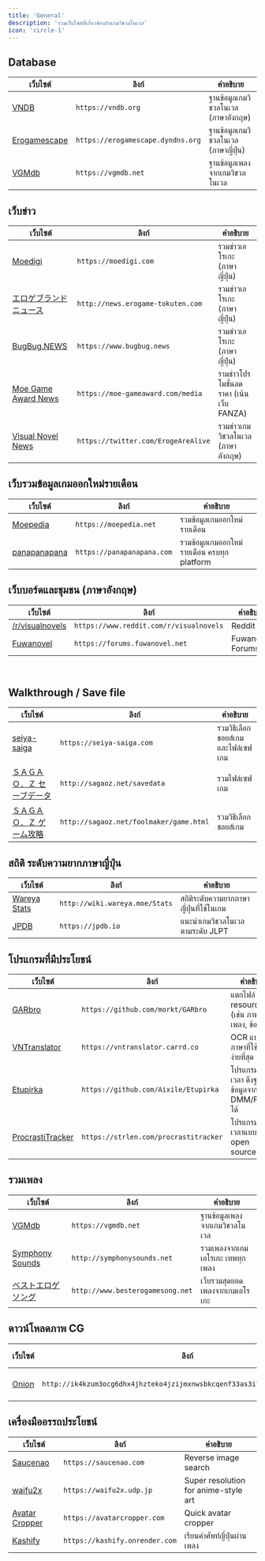```yaml
---
title: 'General'
description: 'รวมเว็บไซต์ที่เกี่ยวข้องกับเกมวิชวลโนเวล'
icon: 'circle-1'
---
```


## Database

| **เว็บไซต์** | **ลิงก์** | **คำอธิบาย** |
|-----------|---------|-------------|
| [VNDB](https://vndb.org) | `https://vndb.org` | ฐานข้อมูลเกมวิชวลโนเวล (ภาษาอังกฤษ) |
| [Erogamescape](https://erogamescape.dyndns.org/~ap2/ero/toukei_kaiseki) | `https://erogamescape.dyndns.org` | ฐานข้อมูลเกมวิชวลโนเวล (ภาษาญี่ปุ่น) |
| [VGMdb](https://vgmdb.net) | `https://vgmdb.net` | ฐานข้อมูลเพลงจากเกมวิชวลโนเวล |

## เว็บข่าว

| **เว็บไซต์** | **ลิงก์** | **คำอธิบาย** |
|-----------|---------|-------------|
| [Moedigi](https://moedigi.com) | `https://moedigi.com` | รวมข่าวเอโรเกะ (ภาษาญี่ปุ่น) |
| [エロゲブランドニュース](http://news.erogame-tokuten.com) | `http://news.erogame-tokuten.com` | รวมข่าวเอโรเกะ (ภาษาญี่ปุ่น) |
| [BugBug.NEWS](https://www.bugbug.news) | `https://www.bugbug.news` | รวมข่าวเอโรเกะ (ภาษาญี่ปุ่น) |
| [Moe Game Award News](https://moe-gameaward.com/media) | `https://moe-gameaward.com/media` | รามข่าวโปรโมชั่นลดราคา (เน้นเว็บ FANZA) |
| [Visual Novel News](https://twitter.com/ErogeAreAlive) | `https://twitter.com/ErogeAreAlive` | รวมข่าวเกมวิชวลโนเวล (ภาษาอังกฤษ) |

## เว็บรวมข้อมูลเกมออกใหม่รายเดือน

| **เว็บไซต์** | **ลิงก์** | **คำอธิบาย** |
|-----------|---------|-------------|
| [Moepedia](https://moepedia.net) | `https://moepedia.net` | รวมข้อมูลเกมออกใหม่รายเดือน |
| [panapanapana](https://panapanapana.com) | `https://panapanapana.com` | รวมข้อมูลเกมออกใหม่รายเดือน ครบทุก platform |

## เว็บบอร์ดและชุมชน (ภาษาอังกฤษ)

| **เว็บไซต์** | **ลิงก์** | **คำอธิบาย** |
|-----------|---------|-------------|
| [/r/visualnovels](https://www.reddit.com/r/visualnovels) | `https://www.reddit.com/r/visualnovels` | Reddit |
| [Fuwanovel](https://forums.fuwanovel.net) | `https://forums.fuwanovel.net` | Fuwanovel Forums |

<br />

## Walkthrough / Save file

| **เว็บไซต์** | **ลิงก์** | **คำอธิบาย** |
|-----------|---------|-------------|
| [seiya-saiga](https://seiya-saiga.com) | `https://seiya-saiga.com` | รวมวิธีเลือกชอยส์เกมและไฟล์เซฟเกม |
| [ＳＡＧＡＯ．Ｚ セーブデータ](http://sagaoz.net/savedata) | `http://sagaoz.net/savedata` | รวมไฟล์เซฟเกม |
| [ＳＡＧＡＯ．Ｚ ゲーム攻略](http://sagaoz.net/foolmaker/game.html) | `http://sagaoz.net/foolmaker/game.html` | รวมวิธีเลือกชอยส์เกม |

## สถิติ ระดับความยากภาษาญี่ปุ่น

| **เว็บไซต์** | **ลิงก์** | **คำอธิบาย** |
|-----------|---------|-------------|
| [Wareya Stats](http://wiki.wareya.moe/Stats) | `http://wiki.wareya.moe/Stats` | สถิติระดับความยากภาษาญี่ปุ่นที่ใช้ในเกม |
| [JPDB](https://jpdb.io) | `https://jpdb.io` | แนะนำเกมวิชวลโนเวลตามระดับ JLPT |

## โปรแกรมที่มีประโยชน์

| **เว็บไซต์** | **ลิงก์** | **คำอธิบาย** |
|-----------|---------|-------------|
| [GARbro](https://github.com/morkt/GARbro) | `https://github.com/morkt/GARbro` | แตกไฟล์ resources (เช่น ภาพ, เพลง, ข้อความ) |
| [VNTranslator](https://vntranslator.carrd.co) | `https://vntranslator.carrd.co` | OCR แปลภาษาที่ใช้งานง่ายที่สุด |
| [Etupirka](https://github.com/Aixile/Etupirka) | `https://github.com/Aixile/Etupirka` | โปรแกรมจับเวลา ดึงฐานข้อมูลจาก DMM/Fanza ได้ |
| [ProcrastiTracker](https://strlen.com/procrastitracker) | `https://strlen.com/procrastitracker` | โปรแกรมจับเวลาแบบ open source |

## รวมเพลง

| **เว็บไซต์** | **ลิงก์** | **คำอธิบาย** |
|-----------|---------|-------------|
| [VGMdb](https://vgmdb.net) | `https://vgmdb.net` | ฐานข้อมูลเพลงจากเกมวิชวลโนเวล |
| [Symphony Sounds](http://symphonysounds.net) | `http://symphonysounds.net` | รวมเพลงจากเกมเอโรเกะ เทพทุกเพลง |
| [ベストエロゲソング](http://www.besterogamesong.net) | `http://www.besterogamesong.net` | เว็บรวมสุดยอดเพลงจากเกมเอโรเกะ |

## ดาวน์โหลดภาพ CG

| **เว็บไซต์** | **ลิงก์** | **คำอธิบาย** |
|-----------|---------|-------------|
| [Onion](http://ik4kzum3ocg6dhx4jhzteko4jzijmxnwsbkcqenf33as3i74i3mcb3id.onion.ly) | `http://ik4kzum3ocg6dhx4jhzteko4jzijmxnwsbkcqenf33as3i74i3mcb3id.onion.ly` | รวมภาพ CG |

## เครื่องมืออรรถประโยชน์

| **เว็บไซต์** | **ลิงก์** | **คำอธิบาย** |
|-----------|---------|-------------|
| [Saucenao](https://saucenao.com) | `https://saucenao.com` | Reverse image search |
| [waifu2x](https://waifu2x.udp.jp/index.html) | `https://waifu2x.udp.jp` | Super resolution for anime-style art |
| [Avatar Cropper](https://avatarcropper.com) | `https://avatarcropper.com` | Quick avatar cropper |
| [Kashify](https://kashify.onrender.com) | `https://kashify.onrender.com` | เรียนคำศัพท์ญี่ปุ่นผ่านเพลง |